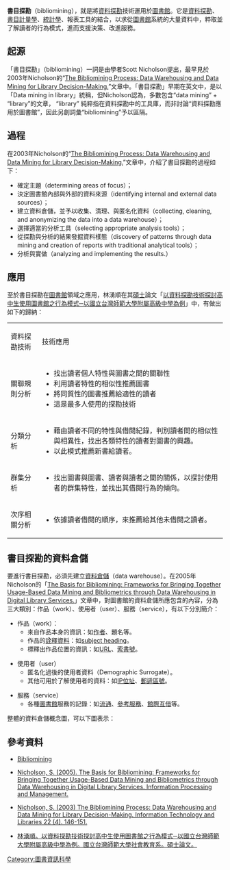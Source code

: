 '''書目探勘'''（bibliomining），就是將[[資料探勘|資料探勘]]技術運用於[[圖書館|圖書館]]。它是[[資料探勘|資料探勘]]、[[書目計量學|書目計量學]]、[[統計學|統計學]]、報表工具的結合，以求從[[圖書館|圖書館]]系統的大量資料中，粹取並了解讀者的行為模式，進而支援決策、改進服務。
<br>

==起源==
「書目探勘」（bibliomining）一詞是由學者Scott Nicholson提出，最早見於2003年Nicholson的“[https://web.archive.org/web/20100111070255/http://www.bibliomining.com/nicholson/biblioprocess.htm The Bibliomining Process: Data Warehousing and Data Mining for Library Decision-Making.]”文章中。「書目探勘」早期在英文中，是以「Data mining in library」統稱，但Nicholson認為，多數包含“data mining” + “library”的文章， “library” 純粹指在資料探勘中的工具庫，而非討論“資料探勘應用於圖書館”，因此另創詞彙“bibliomining”予以區隔。

==過程==
在2003年Nicholson的“[https://web.archive.org/web/20100111070255/http://www.bibliomining.com/nicholson/biblioprocess.htm The Bibliomining Process: Data Warehousing and Data Mining for Library Decision-Making.]”文章中，介紹了書目探勘的過程如下：
*確定主題（determining areas of focus）；
*決定圖書館內部與外部的資料來源（identifying internal and external data sources）；
*建立資料倉儲，並予以收集、清理、與匿名化資料（collecting, cleaning, and anonymizing the data into a data warehouse）；
*選擇適當的分析工具（selecting appropriate analysis tools）；
*從探勘與分析的結果發掘資料樣態（discovery of patterns through data mining and creation of reports with traditional analytical tools）；
*分析與實做（analyzing and implementing the results.）

==應用==
至於書目探勘在[[圖書館|圖書館]]領域之應用，林湧順在其[[碩士|碩士]]論文「[https://web.archive.org/web/20071001145029/http://etds.ncl.edu.tw/theabs/site/sh/detail_result.jsp?id=093NTNU5205008 以資料探勘技術探討高中生使用圖書館之行為模式─以國立台灣師範大學附屬高級中學為例]」中，有做出如下的歸納：

{| border=1 
| 資料探勘技術
| 技術應用
|-
| 關聯規則分析
| 
*找出讀者個人特性與圖書之間的關聯性
*利用讀者特性的相似性推薦圖書
*將同質性的圖書推薦給適性的讀者
*這是最多人使用的探勘技術
|-
| 分類分析
| 
*藉由讀者不同的特性與借閱紀錄，判別讀者間的相似性與相異性，找出各類特性的讀者對圖書的興趣。
*以此模式推薦新書給讀者。
|-
| 群集分析
| 
*找出圖書與圖書、讀者與讀者之間的關係，以探討使用者的群集特性，並找出其借閱行為的傾向。
|-
| 次序相關分析
| 
*依據讀者借閱的順序，來推薦給其他未借閱之讀者。
|}

==書目探勘的資料倉儲==
要進行書目探勘，必須先建立[[資料倉儲|資料倉儲]]（data warehouse）。在2005年Nicholson的「[https://web.archive.org/web/20100111032115/http://bibliomining.com/nicholson/nicholsonbibliointro.html The Basis for Bibliomining: Frameworks for Bringing Together Usage-Based Data Mining and Bibliometrics through Data Warehousing in Digital Library Services.]」文章中，對圖書館的資料倉儲所應包含的內容，分為三大類別：作品（work）、使用者（user）、服務（service），有以下分別簡介：

*作品（work）：
**來自作品本身的資訊：如[[作者|作者]]、題名等。
**作品的[[詮釋資料|詮釋資料]]：如[[subject_heading|subject heading]]。
**標釋出作品位置的資訊：如[[URL|URL]]、[[索書號|索書號]]。

*使用者（user）
**匿名化過後的使用者資料（Demographic Surrogate）。
**其他可用於了解使用者的資料：如[[IP位址|IP位址]]、[[郵遞區號|郵遞區號]]。

*服務（service）
**各種[[圖書館|圖書館]]服務的記錄：如[[流通|流通]]、[[參考服務|參考服務]]、[[館際互借|館際互借]]等。

整體的資料倉儲概念圖，可以下圖表示：

==參考資料==
*[https://web.archive.org/web/20070617210254/http://bibliomining.com/ Bibliomining]

*[https://web.archive.org/web/20100111032115/http://bibliomining.com/nicholson/nicholsonbibliointro.html Nicholson, S. (2005). The Basis for Bibliomining: Frameworks for Bringing Together Usage-Based Data Mining and Bibliometrics through Data Warehousing in Digital Library Services. Information Processing and Management.]

*[https://web.archive.org/web/20100111070255/http://www.bibliomining.com/nicholson/biblioprocess.htm Nicholson, S. (2003) The Bibliomining Process: Data Warehousing and Data Mining for Library Decision-Making. Information Technology and Libraries 22 (4). 146-151.] 

*[https://web.archive.org/web/20071001145029/http://etds.ncl.edu.tw/theabs/site/sh/detail_result.jsp?id=093NTNU5205008 林湧順。以資料探勘技術探討高中生使用圖書館之行為模式─以國立台灣師範大學附屬高級中學為例。國立台灣師範大學社會教育系。碩士論文。]

[[Category:圖書資訊科學|Category:圖書資訊科學]]